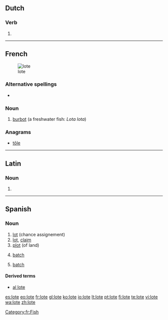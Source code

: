 ==Dutch==

===Verb===
{{head|nl|verb form}}

# {{nl-verb-form|n=sg|t=pres|m=subj|loten}}

----

==French==
[[Image: Trüsche Walchensee.jpg|thumb|lote]]

===Alternative spellings===
* {{l|fr|lotte}}

===Noun===
{{fr-noun|f}}

# [[burbot]] (a freshwater fish: ''Lota lota'')

[[Category:fr:Fish]]

===Anagrams===
* [[tôle#French|tôle]]

----

==Latin==

===Noun===
{{la-noun-form|lōte}}

# {{inflection of|lotus|lōtus|voc|s|lang=la}}

----

==Spanish==

===Noun===
{{es-noun|m}}

# [[lot]] (chance assignement)
# [[lot]], [[claim]]
# [[plot]] (of land)
# {{context|production|lang=es}} [[batch]]
# {{context|informatics|lang=es}} [[batch]]

====Derived terms====
* [[al lote]]

[[es:lote]]
[[eo:lote]]
[[fr:lote]]
[[gl:lote]]
[[ko:lote]]
[[io:lote]]
[[lt:lote]]
[[pt:lote]]
[[fi:lote]]
[[te:lote]]
[[vi:lote]]
[[wa:lote]]
[[zh:lote]]
